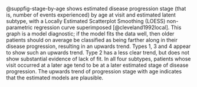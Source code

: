 @suppfig-stage-by-age shows estimated disease progression stage
(that is, number of events experienced)
by age at visit and estimated latent subtype,
with a
Locally Estimated Scatterplot Smoothing (LOESS)
non-parametric regression curve superimposed [@cleveland1992local].
This graph is a model diagnostic; if the model fits the data well,
then older patients should on average be classified as being farther
along in their disease progression, resulting in an upwards trend.
Types 1, 3 and 4 appear to show such an upwards trend.
Type 2 has a less clear trend, but does not show substantial evidence
of lack of fit.
In all four subtypes, patients whose visit occurred at a later age
tend to be at a later estimated stage of disease progression.
The upwards trend of progression stage with age
indicates that the estimated models are plausible.

